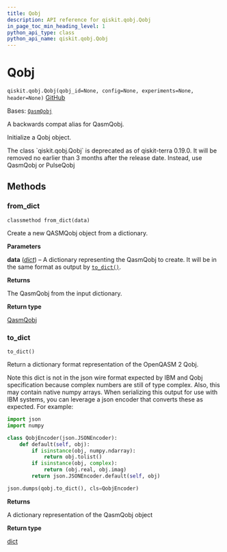 ```yaml
---
title: Qobj
description: API reference for qiskit.qobj.Qobj
in_page_toc_min_heading_level: 1
python_api_type: class
python_api_name: qiskit.qobj.Qobj
---
```


# Qobj

<span id="qiskit.qobj.Qobj" />

`qiskit.qobj.Qobj(qobj_id=None, config=None, experiments=None, header=None)` [GitHub](https://github.com/qiskit/qiskit/tree/stable/0.25/qiskit/qobj/__init__.py "view source code")

Bases: [`QasmQobj`](qiskit.qobj.QasmQobj "qiskit.qobj.qasm_qobj.QasmQobj")

A backwards compat alias for QasmQobj.

Initialize a Qobj object.

<Admonition title="Deprecated since version 0.19.0" type="danger">
  The class `qiskit.qobj.Qobj` is deprecated as of qiskit-terra 0.19.0. It will be removed no earlier than 3 months after the release date. Instead, use QasmQobj or PulseQobj
</Admonition>

## Methods

### from\_dict

<span id="qiskit.qobj.Qobj.from_dict" />

`classmethod from_dict(data)`

Create a new QASMQobj object from a dictionary.

**Parameters**

**data** ([*dict*](https://docs.python.org/3/library/stdtypes.html#dict "(in Python v3.12)")) – A dictionary representing the QasmQobj to create. It will be in the same format as output by [`to_dict()`](#qiskit.qobj.Qobj.to_dict "qiskit.qobj.Qobj.to_dict").

**Returns**

The QasmQobj from the input dictionary.

**Return type**

[QasmQobj](qiskit.qobj.QasmQobj "qiskit.qobj.QasmQobj")

### to\_dict

<span id="qiskit.qobj.Qobj.to_dict" />

`to_dict()`

Return a dictionary format representation of the OpenQASM 2 Qobj.

Note this dict is not in the json wire format expected by IBM and Qobj specification because complex numbers are still of type complex. Also, this may contain native numpy arrays. When serializing this output for use with IBM systems, you can leverage a json encoder that converts these as expected. For example:

```python
import json
import numpy

class QobjEncoder(json.JSONEncoder):
    def default(self, obj):
        if isinstance(obj, numpy.ndarray):
            return obj.tolist()
        if isinstance(obj, complex):
            return (obj.real, obj.imag)
        return json.JSONEncoder.default(self, obj)

json.dumps(qobj.to_dict(), cls=QobjEncoder)
```

**Returns**

A dictionary representation of the QasmQobj object

**Return type**

[dict](https://docs.python.org/3/library/stdtypes.html#dict "(in Python v3.12)")

